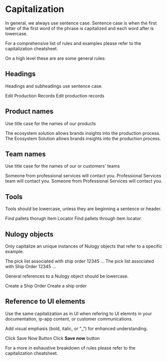 
# Capitalization

In general, we always use sentence case. Sentence case is when the first letter of the first word of the phrase is capitalized and each word after is lowercase.

For a comprehensive list of rules and examples please refer to the <Link href={CapitalizationCheatSheet}>capitalization cheatsheet</Link>.

On a high level these are are some general rules:

## Headings

Headings and subheadings use sentence case.

<NoExample>Edit Production Records</NoExample>
<YesExample>Edit production records</YesExample>

## Product names

Use title case for the names of our products

<NoExample>
  The ecosystem solution allows brands insights into the production process.
</NoExample>
<YesExample>
  The Ecosystem Solution allows brands insights into the production process.
</YesExample>

## Team names

Use title case for the names of our or customers' teams

<NoExample>
  Someone from professional services will contact you.
</NoExample>
<YesExample>
  Professional Services team will contact you.
</YesExample>
<YesExample>
  Someone from Professional Services will contact you.
</YesExample>

## Tools

Tools should be lowercase, unless they are beginning a sentence or header.

<NoExample>Find pallets thorugh Item Locator</NoExample>
<YesExample>Find pallets through item locator.</YesExample>

## Nulogy objects

Only capitalize an unique instances of Nulogy objects that refer to a specific example.

<NoExample>The pick list associated with ship order 12345 ...</NoExample>
<YesExample mb="x4">The pick list associated with Ship Order 12345 ...</YesExample>

General references to a Nulogy object should be lowercase.

<NoExample>Create a Ship Order</NoExample>
<YesExample>Create a ship order</YesExample>

## Reference to UI elements

Use the same capitalization as in UI when refering to UI elemnts in your documentation, ip-app content, or customer communications.

Add visual emphasis (bold, italic, or “_“) for enhanced understanding.

<NoExample>Click Save Now Button</NoExample>
<YesExample mb="x4">Click <strong>Save now</strong> button</YesExample>

For a more in exhaustive breakdown of rules please refer to the <Link href={CapitalizationCheatSheet}>capitalization cheatsheet</Link>.
